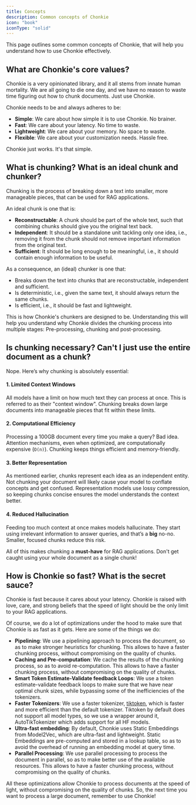 ```yaml
---
title: Concepts
description: Common concepts of Chonkie
icon: "book"
iconType: "solid"
---
```


This page outlines some common concepts of Chonkie, that will help you understand how to use Chonkie effectively.

## What are Chonkie's core values?

Chonkie is a very opinionated library, and it all stems from innate human mortality. We are all going to die one day, and we have no reason to waste time figuring out how to chunk documents. Just use Chonkie.

Chonkie needs to be and always adheres to be:

- **Simple**: We care about how simple it is to use Chonkie. No brainer. 
- **Fast**: We care about your latency. No time to waste. 
- **Lightweight**: We care about your memory. No space to waste. 
- **Flexible**: We care about your customization needs. Hassle free. 

Chonkie just works. It's that simple. 

## What is chunking? What is an ideal chunk and chunker?

Chunking is the process of breaking down a text into smaller, more manageable pieces, that can be used for RAG applications. 

An ideal chunk is one that is:

- **Reconstructable**: A chunk should be part of the whole text, such that combining chunks should give you the original text back. 
- **Independent**: It should be a standalone unit tackling only one idea, i.e., removing it from the chunk should not remove important information from the original text.
- **Sufficient**: It should be long enough to be meaningful, i.e., it should contain enough information to be useful.

As a consequence, an (ideal) chunker is one that:

- Breaks down the text into chunks that are reconstructable, independent and sufficient.
- Is deterministic, i.e., given the same text, it should always return the same chunks.
- Is efficient, i.e., it should be fast and lightweight.

This is how Chonkie's chunkers are designed to be. Understanding this will help you understand why Chonkie divides the chunking process into multiple stages: Pre-processing, chunking and post-processing.

## Is chunking necessary? Can't I just use the entire document as a chunk? 

Nope. Here’s why chunking is absolutely essential:  

#### 1. **Limited Context Windows**  
All models have a limit on how much text they can process at once. 
This is referred to as their "context window". 
Chunking breaks down large documents into manageable pieces that fit within these limits.  

#### 2. **Computational Efficiency**  
Processing a 100GB document every time you make a query? Bad idea. 
Attention mechanisms, even when optimized, are computationally expensive (`O(n)`). 
Chunking keeps things efficient and memory-friendly.  

#### 3. **Better Representation**  
As mentioned earlier, chunks represent each idea as an independent entity. 
Not chunking your document will likely cause your model to conflate concepts and get confused. 
Representation models use lossy compression, so keeping chunks concise ensures the model understands the context better.  

#### 4. **Reduced Hallucination**  
Feeding too much context at once makes models hallucinate. 
They start using irrelevant information to answer queries, and that’s a **big** no-no. 
Smaller, focused chunks reduce this risk.  

All of this makes chunking a **must-have** for RAG applications. Don't get caught using your whole document as a single chunk! 

## How is Chonkie so fast? What is the secret sauce? 

Chonkie is fast because it cares about your latency. Chonkie is raised with love, care, and strong beliefs that the speed of light should be the only limit to your RAG applications. 

Of course, we do a lot of optimizations under the hood to make sure that Chonkie is as fast as it gets. Here are some of the things we do:

- **Pipelining**: We use a pipelining approach to process the document, so as to make stronger heuristics for chunking. This allows to have a faster chunking process, without compromising on the quality of chunks.
- **Caching and Pre-computation**: We cache the results of the chunking process, so as to avoid re-computation. This allows to have a faster chunking process, without compromising on the quality of chunks.
- **Smart Token Estimate-Validate feedback Loops**: We use a token estimate-validate feedback loops to make sure that we have near optimal chunk sizes, while bypassing some of the inefficiencies of the tokenizers.
- **Faster Tokenizers**: We use a faster tokenizer, [tiktoken](https://github.com/openai/tiktoken), which is faster and more efficient than the default tokenizer. Tiktoken by default does not support all model types, so we use a wrapper around it, AutoTikTokenizer which adds support for all HF models.
- **Ultra-fast embedding**: By default, Chonkie uses Static Embeddings from Model2Vec, which are ultra-fast and lightweight. Static Embeddings are pre-computed and stored in a lookup table, so as to avoid the overhead of running an embedding model at query time.
- **Parallel Processing**: We use parallel processing to process the document in parallel, so as to make better use of the available resources. This allows to have a faster chunking process, without compromising on the quality of chunks.

All these optimizations allow Chonkie to process documents at the speed of light, without compromising on the quality of chunks. So, the next time you want to process a large document, remember to use Chonkie!

